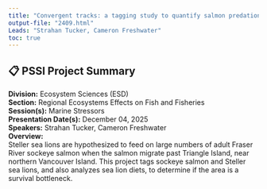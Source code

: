 ```yaml
---
title: "Convergent tracks: a tagging study to quantify salmon predation by sea lions"
output-file: "2409.html"
Leads: "Strahan Tucker, Cameron Freshwater"
toc: true
---
```


## 📋 PSSI Project Summary

**Division:** Ecosystem Sciences (ESD)  
**Section:** Regional Ecosystems Effects on Fish and Fisheries  
**Session(s):** Marine Stressors  
**Presentation Date(s):** December 04, 2025  
**Speakers:** Strahan Tucker, Cameron Freshwater  
**Overview:**  
Steller sea lions are hypothesized to feed on large numbers of adult Fraser River sockeye salmon when the salmon migrate past Triangle Island, near northern Vancouver Island. This project tags sockeye salmon and Steller sea lions, and also analyzes sea lion diets, to determine if the area is a survival bottleneck.   

